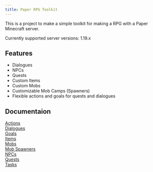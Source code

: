 ```yaml
---
title: Paper RPG Toolkit
---
```

This is a project to make a simple toolkit for making a RPG with a Paper Minecraft server.

Currently supported server versions: 1.19.x

## Features
- Dialogues
- NPCs
- Quests
- Custom Items
- Custom Mobs
- Customizable Mob Camps (Spawners)
- Flexible actions and goals for quests and dialogues

## Documentaion
[Actions](actions)\
[Dialogues](dialogues)\
[Goals](goals)\
[Items](items)\
[Mobs](mobs)\
[Mob Spawners](mobspawners)\
[NPCs](npcs)\
[Quests](quests)\
[Tasks](tasks)
